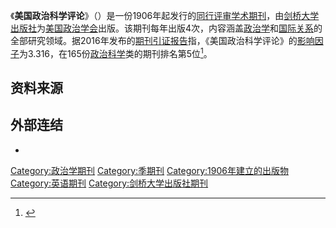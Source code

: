 {{Infobox journal
| title = 美国政治科学评论<br/>{{lang|en|''American Political Science Review''}}
| cover =
| discipline = [[政治科学|政治科学]]、[[国际关系|国际关系]]
| language     = [[英文|英文]]
| abbreviation = Am. Political Sci. Rev.
| formernames = 
| publisher = [[剑桥大学出版社|剑桥大学出版社]]
| country = 
| editor = 
| frequency = [[季刊|季刊]]
| history = 1906年至今
| impact = 3.316
| impact-year = 2016
| openaccess =
| website = https://www.cambridge.org/core/journals/american-political-science-review
| ISSN = 0003-0554
| eISSN = 1537-5943
| JSTOR = 00030554
| OCLC = 805068983
| LCCN = 08009025
}}

《'''美国政治科学评论'''》（{{lang|en|''American Political Science Review''}}）是一份1906年起发行的[[同行评审|同行评审]][[学术期刊|学术期刊]]，由[[剑桥大学出版社|剑桥大学出版社]]为[[美国政治学会|美国政治学会]]出版。该期刊每年出版4次，内容涵盖[[政治学|政治学]]和[[国际关系|国际关系]]的全部研究领域。据2016年发布的[[期刊引证报告|期刊引证报告]]指，《美国政治科学评论》的[[影响因子|影响因子]]为3.316，在165份[[政治科学|政治科学]]类的期刊排名第5位<ref name=WoS>{{cite book |year=2017 |chapter=Journals Ranked by Impact: Political Science |title=2016 Journal Citation Reports |publisher=Thomson Reuters |edition=Social Sciences |series=Web of Science}}</ref>。

== 资料来源 ==
{{reflist}}

== 外部连结 ==
* {{Official|1=https://www.cambridge.org/core/journals/american-political-science-review}}

[[Category:政治学期刊|Category:政治学期刊]]
[[Category:季期刊|Category:季期刊]]
[[Category:1906年建立的出版物|Category:1906年建立的出版物]]
[[Category:英语期刊|Category:英语期刊]]
[[Category:剑桥大学出版社期刊|Category:剑桥大学出版社期刊]]
{{Academic-journal-stub}}